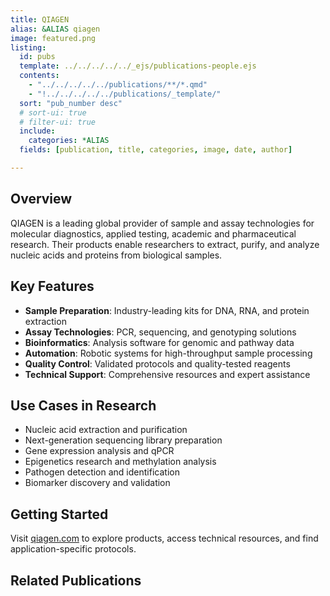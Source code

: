 ```yaml
---
title: QIAGEN
alias: &ALIAS qiagen
image: featured.png
listing:
  id: pubs
  template: ../../../../../_ejs/publications-people.ejs 
  contents: 
    - "../../../../../publications/**/*.qmd"
    - "!../../../../../publications/_template/"
  sort: "pub_number desc"
  # sort-ui: true
  # filter-ui: true
  include:
    categories: *ALIAS
  fields: [publication, title, categories, image, date, author]

---
```


## Overview

QIAGEN is a leading global provider of sample and assay technologies for molecular diagnostics, applied testing, academic and pharmaceutical research. Their products enable researchers to extract, purify, and analyze nucleic acids and proteins from biological samples.

## Key Features

- **Sample Preparation**: Industry-leading kits for DNA, RNA, and protein extraction
- **Assay Technologies**: PCR, sequencing, and genotyping solutions
- **Bioinformatics**: Analysis software for genomic and pathway data
- **Automation**: Robotic systems for high-throughput sample processing
- **Quality Control**: Validated protocols and quality-tested reagents
- **Technical Support**: Comprehensive resources and expert assistance

## Use Cases in Research

- Nucleic acid extraction and purification
- Next-generation sequencing library preparation
- Gene expression analysis and qPCR
- Epigenetics research and methylation analysis
- Pathogen detection and identification
- Biomarker discovery and validation

## Getting Started

Visit [qiagen.com](https://www.qiagen.com) to explore products, access technical resources, and find application-specific protocols.

## Related Publications

:::{#pubs}
:::